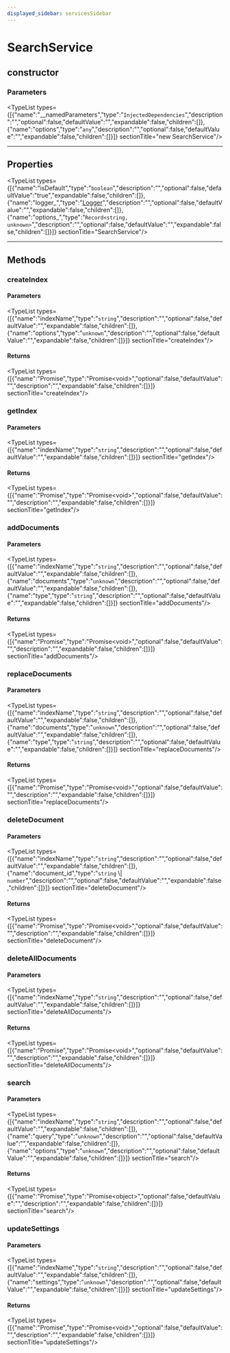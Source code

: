 ```yaml
---
displayed_sidebar: servicesSidebar
---
```



# SearchService

## constructor

### Parameters

<TypeList types={[{"name":"__namedParameters","type":"`InjectedDependencies`","description":"","optional":false,"defaultValue":"","expandable":false,"children":[]},{"name":"options","type":"`any`","description":"","optional":false,"defaultValue":"","expandable":false,"children":[]}]}  sectionTitle="new SearchService"/>

___

## Properties

<TypeList types={[{"name":"isDefault","type":"`boolean`","description":"","optional":false,"defaultValue":"true","expandable":false,"children":[]},{"name":"logger_","type":"[Logger](../../medusa/types/medusa.Logger.mdx)","description":"","optional":false,"defaultValue":"","expandable":false,"children":[]},{"name":"options_","type":"`Record<string, unknown>`","description":"","optional":false,"defaultValue":"","expandable":false,"children":[]}]}  sectionTitle="SearchService"/>

___

## Methods

### createIndex

#### Parameters

<TypeList types={[{"name":"indexName","type":"`string`","description":"","optional":false,"defaultValue":"","expandable":false,"children":[]},{"name":"options","type":"`unknown`","description":"","optional":false,"defaultValue":"","expandable":false,"children":[]}]}  sectionTitle="createIndex"/>

#### Returns

<TypeList types={[{"name":"Promise","type":"Promise&#60;void&#62;","optional":false,"defaultValue":"","description":"","expandable":false,"children":[]}]}  sectionTitle="createIndex"/>

### getIndex

#### Parameters

<TypeList types={[{"name":"indexName","type":"`string`","description":"","optional":false,"defaultValue":"","expandable":false,"children":[]}]}  sectionTitle="getIndex"/>

#### Returns

<TypeList types={[{"name":"Promise","type":"Promise&#60;void&#62;","optional":false,"defaultValue":"","description":"","expandable":false,"children":[]}]}  sectionTitle="getIndex"/>

### addDocuments

#### Parameters

<TypeList types={[{"name":"indexName","type":"`string`","description":"","optional":false,"defaultValue":"","expandable":false,"children":[]},{"name":"documents","type":"`unknown`","description":"","optional":false,"defaultValue":"","expandable":false,"children":[]},{"name":"type","type":"`string`","description":"","optional":false,"defaultValue":"","expandable":false,"children":[]}]}  sectionTitle="addDocuments"/>

#### Returns

<TypeList types={[{"name":"Promise","type":"Promise&#60;void&#62;","optional":false,"defaultValue":"","description":"","expandable":false,"children":[]}]}  sectionTitle="addDocuments"/>

### replaceDocuments

#### Parameters

<TypeList types={[{"name":"indexName","type":"`string`","description":"","optional":false,"defaultValue":"","expandable":false,"children":[]},{"name":"documents","type":"`unknown`","description":"","optional":false,"defaultValue":"","expandable":false,"children":[]},{"name":"type","type":"`string`","description":"","optional":false,"defaultValue":"","expandable":false,"children":[]}]}  sectionTitle="replaceDocuments"/>

#### Returns

<TypeList types={[{"name":"Promise","type":"Promise&#60;void&#62;","optional":false,"defaultValue":"","description":"","expandable":false,"children":[]}]}  sectionTitle="replaceDocuments"/>

### deleteDocument

#### Parameters

<TypeList types={[{"name":"indexName","type":"`string`","description":"","optional":false,"defaultValue":"","expandable":false,"children":[]},{"name":"document_id","type":"`string` \\| `number`","description":"","optional":false,"defaultValue":"","expandable":false,"children":[]}]}  sectionTitle="deleteDocument"/>

#### Returns

<TypeList types={[{"name":"Promise","type":"Promise&#60;void&#62;","optional":false,"defaultValue":"","description":"","expandable":false,"children":[]}]}  sectionTitle="deleteDocument"/>

### deleteAllDocuments

#### Parameters

<TypeList types={[{"name":"indexName","type":"`string`","description":"","optional":false,"defaultValue":"","expandable":false,"children":[]}]}  sectionTitle="deleteAllDocuments"/>

#### Returns

<TypeList types={[{"name":"Promise","type":"Promise&#60;void&#62;","optional":false,"defaultValue":"","description":"","expandable":false,"children":[]}]}  sectionTitle="deleteAllDocuments"/>

### search

#### Parameters

<TypeList types={[{"name":"indexName","type":"`string`","description":"","optional":false,"defaultValue":"","expandable":false,"children":[]},{"name":"query","type":"`unknown`","description":"","optional":false,"defaultValue":"","expandable":false,"children":[]},{"name":"options","type":"`unknown`","description":"","optional":false,"defaultValue":"","expandable":false,"children":[]}]}  sectionTitle="search"/>

#### Returns

<TypeList types={[{"name":"Promise","type":"Promise&#60;object&#62;","optional":false,"defaultValue":"","description":"","expandable":false,"children":[]}]}  sectionTitle="search"/>

### updateSettings

#### Parameters

<TypeList types={[{"name":"indexName","type":"`string`","description":"","optional":false,"defaultValue":"","expandable":false,"children":[]},{"name":"settings","type":"`unknown`","description":"","optional":false,"defaultValue":"","expandable":false,"children":[]}]}  sectionTitle="updateSettings"/>

#### Returns

<TypeList types={[{"name":"Promise","type":"Promise&#60;void&#62;","optional":false,"defaultValue":"","description":"","expandable":false,"children":[]}]}  sectionTitle="updateSettings"/>
